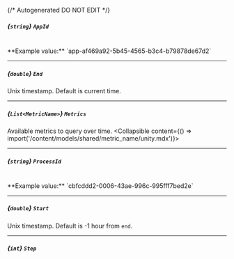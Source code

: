 {/* Autogenerated DO NOT EDIT  */}

##### *{`string`}* `AppId`
<br/>
**Example value:** `app-af469a92-5b45-4565-b3c4-b79878de67d2`

---
##### *{`double`}* `End`
Unix timestamp. Default is current time.

---
##### *{`List<MetricName>`}* `Metrics`
Available metrics to query over time.
<Collapsible content={() => import('/content/models/shared/metric_name/unity.mdx')}>
</Collapsible>

---
##### *{`string`}* `ProcessId`
<br/>
**Example value:** `cbfcddd2-0006-43ae-996c-995fff7bed2e`

---
##### *{`double`}* `Start`
Unix timestamp. Default is \-1 hour from `end`.

---
##### *{`int`}* `Step`

